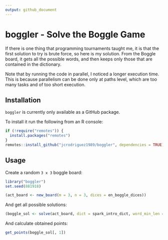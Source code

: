 ```yaml
---
output: github_document
---
```


# boggler - Solve the Boggle Game

If there is one thing that programming tournaments taught me, it is that the first solution to try is brute force, so here is my solution.
From the Boggle board, it gets all the possible words, and then keeps only those that are contained in the dictionary.

Note that by running the code in parallel, I noticed a longer execution time. This is because parallelism can be done only at paths level, which are too many tasks and of too short execution.

## Installation

`boggler` is currently only available as a GitHub package.

To install it run the following from an R console:

```r
if (!require("remotes")) {
  install.packages("remotes")
}
remotes::install_github("jcrodriguez1989/boggler", dependencies = TRUE)
```

## Usage

Create a random `3 x 3` boggle board:

```r
library("boggler")
set.seed(881918)

(act_board <- new_board(m = 3, n = 3, dices = en_boggle_dices))
```

And get all possible solutions:

```r
(boggle_sol <- solve(act_board, dict = spark_intro_dict, word_min_len = 2))
```

And calculate obtained points:

```r
get_points(boggle_sol[, 1])
```
